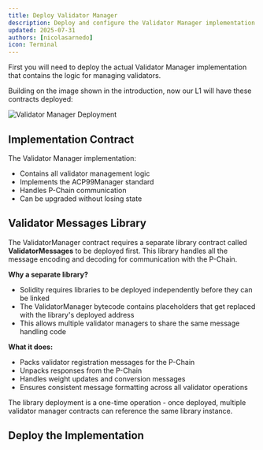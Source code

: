 ```yaml
---
title: Deploy Validator Manager
description: Deploy and configure the Validator Manager implementation contract
updated: 2025-07-31
authors: [nicolasarnedo]
icon: Terminal
---
```



First you will need to deploy the actual Validator Manager implementation that contains the logic for managing validators. 

Building on the image shown in the introduction, now our L1 will have these contracts deployed:

![Validator Manager Deployment](/common-images/permissioned-l1s/VMCDeploy2.png)

## Implementation Contract

The Validator Manager implementation:
- Contains all validator management logic
- Implements the ACP99Manager standard
- Handles P-Chain communication
- Can be upgraded without losing state

## Validator Messages Library

The ValidatorManager contract requires a separate library contract called **ValidatorMessages** to be deployed first. This library handles all the message encoding and decoding for communication with the P-Chain.

**Why a separate library?**
- Solidity requires libraries to be deployed independently before they can be linked
- The ValidatorManager bytecode contains placeholders that get replaced with the library's deployed address
- This allows multiple validator managers to share the same message handling code

**What it does:**
- Packs validator registration messages for the P-Chain
- Unpacks responses from the P-Chain 
- Handles weight updates and conversion messages
- Ensures consistent message formatting across all validator operations

<Callout type="info">
The library deployment is a one-time operation - once deployed, multiple validator manager contracts can reference the same library instance.
</Callout>

## Deploy the Implementation

<ToolboxMdxWrapper walletMode="l1">
    <DeployValidatorManager />
</ToolboxMdxWrapper>
